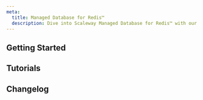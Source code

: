 ```yaml
---
meta:
  title: Managed Database for Redis™
  description: Dive into Scaleway Managed Database for Redis™ with our quickstart guides, how-tos, tutorials and more.
---
```


<ProductHeader
   productName="Managed Database for Redis™"
   productLogo="redisWire"
   description="Managed Database for Redis™ is a low-latency caching solution based on in-memory data storage. Enjoy reliable performance, automatic backups and more."
   url="/managed-databases/redis/quickstart/"
   label="Managed Database for Redis™ Quickstart"
/>

## Getting Started

<Grid>
    <SummaryCard
        title="Quickstart"
        icon="rocket"
        description="Learn how to create and set up a Redis™ Database Instance in a few steps."
        label="View Quickstart"
        url="/managed-databases/redis/quickstart/"
    />
    <SummaryCard
        title="Concepts"
        icon="info"
        description="Core concepts that give you a better understanding of Managed Database for Redis™."
        label="View Concepts"
        url="/managed-databases/redis/concepts/"
    />
    <SummaryCard
        title="How-Tos"
        icon="help-circle-outline"
        description="Learn how to use your Managed Database for Redis™ via the Scaleway console."
        label="View How-Tos"
        url="/managed-databases/redis/how-to/"
    />
    <SummaryCard
        title="Additional content"
        icon="book-open-outline"
        description="Check out in-depth information about Managed Database for Redis™."
        label="View Additional resources"
        url="/managed-databases/redis/reference-content/"
    />
</Grid>


## Tutorials

<Grid>
    <DefaultCard
        title="Use Scaleway Managed Redis™ for MySQL caching with Entity Framework"
        url="/tutorials/use-managed-redis-with-mysql/"
        label="Read more"
    />
</Grid>

<ClickableBanner
    productLogo="cliWire"
    title="Managed Database for Redis™ API"
    description="Manage your Redis™ Database Instances using the Scaleway API."
    url="https://www.scaleway.com/en/developers/api/managed-database-redis/"
    label="Go to Managed Database for Redis™ API"
/>

## Changelog

<ChangelogList
    productName="redistm"
    numberOfChanges={3}
/>

